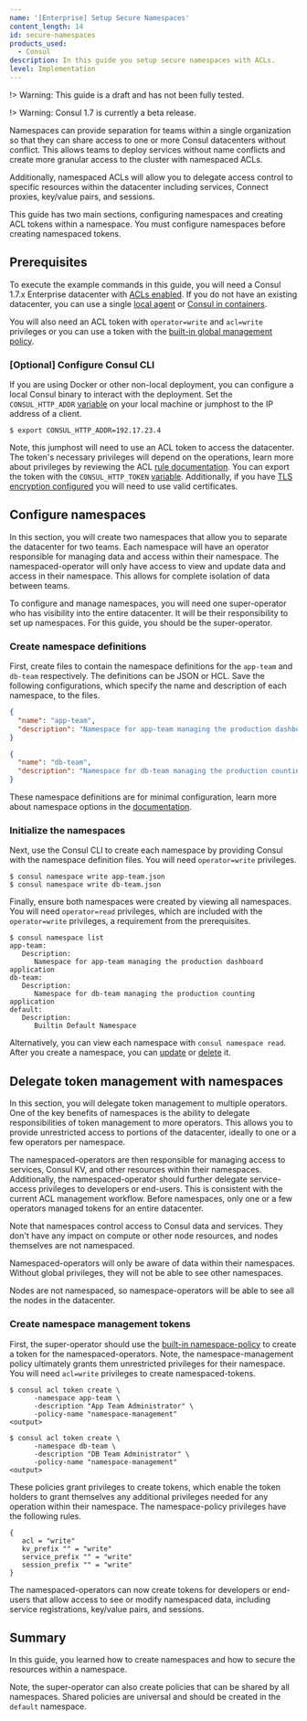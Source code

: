 ```yaml
---
name: '[Enterprise] Setup Secure Namespaces'
content_length: 14
id: secure-namespaces
products_used:
  - Consul
description: In this guide you setup secure namespaces with ACLs.
level: Implementation
---
```


!> Warning: This guide is a draft and has not been fully tested.

!> Warning: Consul 1.7 is currently a beta release.

Namespaces can provide separation for teams within a single organization so that they can share access to one or more Consul datacenters without conflict. This allows teams to deploy services without name conflicts and create more granular access to the cluster with namespaced ACLs.

Additionally, namespaced ACLs will allow you to delegate access control to specific resources within the datacenter including services, Connect proxies, key/value pairs, and sessions.

This guide has two main sections, configuring namespaces and creating ACL tokens within a namespace. You must configure namespaces before creating namespaced tokens.

## Prerequisites

To execute the example commands in this guide, you will need a Consul 1.7.x Enterprise datacenter with [ACLs enabled](/consul/security-networking/production-acls). If you do not have an existing datacenter, you can use a single [local agent](/consul/getting-started/agent) or [Consul in containers](/consul/day-0/containers-guide).

You will also need an ACL token with `operator=write` and `acl=write` privileges or you can use a token with the [built-in global management policy](https://www.consul.io/docs/acl/acl-system.html#builtin-policies).

### [Optional] Configure Consul CLI

If you are using Docker or other non-local deployment, you can configure a local Consul binary to interact with the deployment. Set the `CONSUL_HTTP_ADDR` [variable](https://www.consul.io/docs/commands/index.html#consul_http_addr) on your local machine or jumphost to the IP address of a client.

```shell
$ export CONSUL_HTTP_ADDR=192.17.23.4
```

Note, this jumphost will need to use an ACL token to access the datacenter. The token's necessary privileges will depend on the operations, learn more about privileges by reviewing the ACL [rule documentation](https://www.consul.io/docs/acl/acl-rules.html). You can export the token with the `CONSUL_HTTP_TOKEN` [variable](https://www.consul.io/docs/commands/index.html#consul_http_token). Additionally, if you have [TLS encryption configured](/consul/security-networking/certificates) you will need to use valid certificates.

## Configure namespaces

In this section, you will create two namespaces that allow you to separate the datacenter for two teams. Each namespace will have an operator responsible for managing data and access within their namespace. The namespaced-operator will only have access to view and update data and access in their namespace. This allows for complete isolation of data between teams.

To configure and manage namespaces, you will need one super-operator who has visibility into the entire datacenter. It will be their responsibility to set up namespaces. For this guide, you should be the super-operator.

### Create namespace definitions

First, create files to contain the namespace definitions for the `app-team` and `db-team` respectively. The definitions can be JSON or HCL. Save the following configurations, which specify the name and description of each namespace, to the files.

```json
{
  "name": "app-team",
  "description": "Namespace for app-team managing the production dashboard application"
}
```

```json
{
  "name": "db-team",
  "description": "Namespace for db-team managing the production counting application"
}
```

These namespace definitions are for minimal configuration, learn more about namespace options in the [documentation]().

### Initialize the namespaces

Next, use the Consul CLI to create each namespace by providing Consul with the namespace definition files. You will need `operator=write` privileges.

```shell
$ consul namespace write app-team.json
$ consul namespace write db-team.json
```

Finally, ensure both namespaces were created by viewing all namespaces. You will need `operator=read` privileges, which are included with the `operator=write` privileges, a requirement from the prerequisites.

```shell
$ consul namespace list
app-team:
   Description:
      Namespace for app-team managing the production dashboard application
db-team:
   Description:
      Namespace for db-team managing the production counting application
default:
   Description:
      Builtin Default Namespace
```

Alternatively, you can view each namespace with `consul namespace read`. After you create a namespace, you can [update]() or [delete]() it.

## Delegate token management with namespaces

In this section, you will delegate token management to multiple operators. One of the key benefits of namespaces is the ability to delegate responsibilities of token management to more operators. This allows you to provide unrestricted access to portions of the datacenter, ideally to one or a few operators per namespace.

The namespaced-operators are then responsible for managing access to services, Consul KV, and other resources within their namespaces. Additionally, the namespaced-operator should further delegate service-access privileges to developers or end-users. This is consistent with the current ACL management workflow. Before namespaces, only one or a few operators managed tokens for an entire datacenter.

Note that namespaces control access to Consul data and services. They don't have any impact on compute or other node resources, and nodes themselves are not namespaced.

Namespaced-operators will only be aware of data within their namespaces. Without global privileges, they will not be able to see other namespaces.

Nodes are not namespaced, so namespace-operators will be able to see all the nodes in the datacenter.

### Create namespace management tokens

First, the super-operator should use the [built-in namespace-policy](https://www.consul.io/docs/acl/acl-system.html#builtin-policies) to create a token for the namespaced-operators. Note, the namespace-management policy ultimately grants them unrestricted privileges for their namespace. You will need `acl=write` privileges to create namespaced-tokens.

```shell
$ consul acl token create \
      -namespace app-team \
      -description "App Team Administrator" \
      -policy-name "namespace-management"
<output>
```

```shell
$ consul acl token create \
      -namespace db-team \
      -description "DB Team Administrator" \
      -policy-name "namespace-management"
<output>
```

These policies grant privileges to create tokens, which enable the token holders to grant themselves any additional privileges needed for any operation within their namespace. The namespace-policy privileges have the following rules.

```hcl
{
   acl = "write"
   kv_prefix "" = "write"
   service_prefix "" = "write"
   session_prefix "" = "write"
}
```

The namespaced-operators can now create tokens for developers or end-users that allow access to see or modify namespaced data, including service registrations, key/value pairs, and sessions.

## Summary

In this guide, you learned how to create namespaces and how to secure the resources within a namespace.

Note, the super-operator can also create policies that can be shared by all namespaces. Shared policies are universal and should be created in the `default` namespace.
